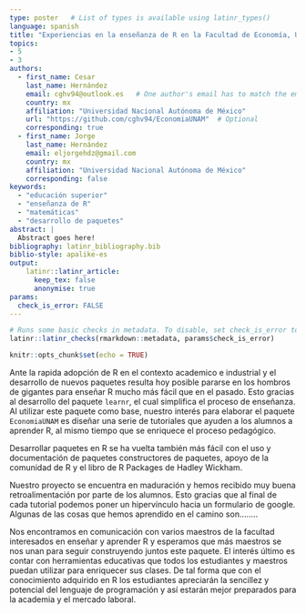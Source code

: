 ```yaml
---
type: poster   # List of types is available using latinr_types()
language: spanish
title: "Experiencias en la enseñanza de R en la Facultad de Economía, UNAM"
topics:
- 5
- 3
authors:
  - first_name: Cesar
    last_name: Hernández
    email: cghv94@outlook.es   # One author's email has to match the email registered in EasyChair.
    country: mx  
    affiliation: "Universidad Nacional Autónoma de México"
    url: "https://github.com/cghv94/EconomiaUNAM"  # Optional 
    corresponding: true
  - first_name: Jorge 
    last_name: Hernández
    email: eljorgehdz@gmail.com
    country: mx
    affiliation: "Universidad Nacional Autónoma de México"
    corresponding: false
keywords: 
  - "educación superior"
  - "enseñanza de R"
  - "matemáticas"
  - "desarrollo de paquetes"
abstract: |
  Abstract goes here!
bibliography: latinr_bibliography.bib
biblio-style: apalike-es   
output: 
    latinr::latinr_article:
      keep_tex: false
      anonymise: true
params: 
  check_is_error: FALSE
---
```



```r
# Runs some basic checks in metadata. To disable, set check_is_error to FALSE
latinr::latinr_checks(rmarkdown::metadata, params$check_is_error)
```


```r
knitr::opts_chunk$set(echo = TRUE)
```

Ante la rapida adopción de R en el contexto academico e industrial y el desarrollo de nuevos paquetes resulta hoy posible pararse en los hombros de gigantes para enseñar R mucho más fácil que en el pasado. Esto gracias al desarrollo del paquete `learnr`, el cual simplifica el proceso de enseñanza. Al utilizar este paquete como base, nuestro interés para elaborar el paquete `EconomiaUNAM` es diseñar una serie de tutoriales que ayuden a los alumnos a aprender R, al mismo tiempo que se enriquece el proceso pedagógico.

Desarrollar paquetes en R se ha vuelta también más fácil con el uso y documentación de paquetes constructores de paquetes, apoyo de la comunidad de R y el libro de R Packages de Hadley Wickham.

Nuestro proyecto se encuentra en maduración y hemos recibido muy buena retroalimentación por parte de los alumnos. Esto gracias que al final de cada tutorial podemos poner un hipervínculo hacia un formulario de google. Algunas de las cosas que hemos aprendido en el camino son........

Nos encontramos en comunicación con varios maestros de la facultad interesados en enseñar y aprender R y esperamos que más maestros se nos unan para seguir construyendo juntos este paquete. El interés último es contar con herramientas educativas que todos los estudiantes y maestros puedan utilizar para enriquecer sus clases. De tal forma que con el conocimiento adquirido en R los estudiantes apreciarán la sencillez y potencial del lenguaje de programación y así estarán mejor preparados para la academia y el mercado laboral.


